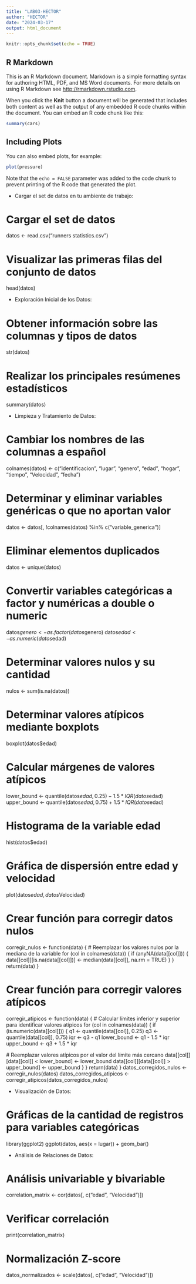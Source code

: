 ---
title: "LAB03-HECTOR"
author: "HECTOR"
date: "2024-03-17"
output: html_document
---

```{r setup, include=FALSE}
knitr::opts_chunk$set(echo = TRUE)
```

## R Markdown

This is an R Markdown document. Markdown is a simple formatting syntax for authoring HTML, PDF, and MS Word documents. For more details on using R Markdown see <http://rmarkdown.rstudio.com>.

When you click the **Knit** button a document will be generated that includes both content as well as the output of any embedded R code chunks within the document. You can embed an R code chunk like this:

```{r cars}
summary(cars)
```

## Including Plots

You can also embed plots, for example:

```{r pressure, echo=FALSE}
plot(pressure)
```

Note that the `echo = FALSE` parameter was added to the code chunk to prevent printing of the R code that generated the plot.





- Cargar el set de datos en tu ambiente de trabajo:

# Cargar el set de datos
datos <- read.csv("runners statistics.csv")

# Visualizar las primeras filas del conjunto de datos
head(datos)



- Exploración Inicial de los Datos:

# Obtener información sobre las columnas y tipos de datos
str(datos)

# Realizar los principales resúmenes estadísticos
summary(datos)


- Limpieza y Tratamiento de Datos:

# Cambiar los nombres de las columnas a español
colnames(datos) <- c("identificacion", "lugar", "genero", "edad", "hogar", "tiempo", "Velocidad", "fecha")


# Determinar y eliminar variables genéricas o que no aportan valor
datos <- datos[, !colnames(datos) %in% c("variable_generica")]


# Eliminar elementos duplicados
datos <- unique(datos)


# Convertir variables categóricas a factor y numéricas a double o numeric
datos$genero <- as.factor(datos$genero)
datos$edad <- as.numeric(datos$edad)


# Determinar valores nulos y su cantidad
nulos <- sum(is.na(datos))



# Determinar valores atípicos mediante boxplots
boxplot(datos$edad)


# Calcular márgenes de valores atípicos
lower_bound <- quantile(datos$edad, 0.25) - 1.5 * IQR(datos$edad)
upper_bound <- quantile(datos$edad, 0.75) + 1.5 * IQR(datos$edad)

# Histograma de la variable edad
hist(datos$edad)

# Gráfica de dispersión entre edad y velocidad
plot(datos$edad, datos$Velocidad)



# Crear función para corregir datos nulos
corregir_nulos <- function(data) {
  # Reemplazar los valores nulos por la mediana de la variable
  for (col in colnames(data)) {
    if (anyNA(data[[col]])) {
      data[[col]][is.na(data[[col]])] <- median(data[[col]], na.rm = TRUE)
    }
  }
  return(data)
}

# Crear función para corregir valores atípicos
corregir_atipicos <- function(data) {
  # Calcular límites inferior y superior para identificar valores atípicos
  for (col in colnames(data)) {
    if (is.numeric(data[[col]])) {
      q1 <- quantile(data[[col]], 0.25)
      q3 <- quantile(data[[col]], 0.75)
      iqr <- q3 - q1
      lower_bound <- q1 - 1.5 * iqr
      upper_bound <- q3 + 1.5 * iqr
      
  # Reemplazar valores atípicos por el valor del límite más cercano
      data[[col]][data[[col]] < lower_bound] <- lower_bound
      data[[col]][data[[col]] > upper_bound] <- upper_bound
    }
  }
  return(data)
}
datos_corregidos_nulos <- corregir_nulos(datos)
datos_corregidos_atipicos <- corregir_atipicos(datos_corregidos_nulos)



- Visualización de Datos:

# Gráficas de la cantidad de registros para variables categóricas
library(ggplot2)
ggplot(datos, aes(x = lugar)) + geom_bar()




- Análisis de Relaciones de Datos:

# Análisis univariable y bivariable
correlation_matrix <- cor(datos[, c("edad", "Velocidad")])

# Verificar correlación
print(correlation_matrix)

# Normalización Z-score
datos_normalizados <- scale(datos[, c("edad", "Velocidad")])

